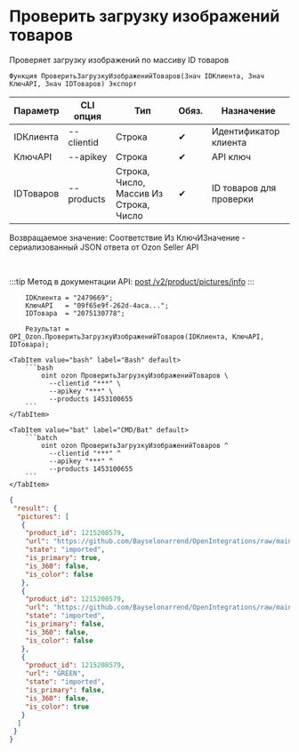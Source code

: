 ﻿---
sidebar_position: 10
description: Проверить загрузку изображений товаров и другие функции для работы с Ozon в Открытом пакете интеграций - бесплатной open-source библиотеке интеграций для 1С:Предприятие 8, OneScript и CLI
keywords: [1C, 1С, 1С:Предприятие, 1С:Предприятие 8.3, API, Интеграция, Сервисы, Обмен, OneScript, CLI, Ozon]
---


# Проверить загрузку изображений товаров
 Проверяет загрузку изображений по массиву ID товаров



`Функция ПроверитьЗагрузкуИзображенийТоваров(Знач IDКлиента, Знач КлючAPI, Знач IDТоваров) Экспорт`

  | Параметр | CLI опция | Тип | Обяз. | Назначение |
  |-|-|-|-|-|
  | IDКлиента | --clientid | Строка | &#x2714; | Идентификатор клиента |
  | КлючAPI | --apikey | Строка | &#x2714; | API ключ |
  | IDТоваров | --products | Строка, Число, Массив Из Строка, Число | &#x2714; | ID товаров для проверки |

  
  Возвращаемое значение:   Соответствие Из КлючИЗначение - сериализованный JSON ответа от Ozon Seller API

<br/>

:::tip
Метод в документации API: [post /v2/product/pictures/info](https://docs.ozon.ru/api/seller/#operation/ProductAPI_ProductInfoPictures)
:::
<br/>



```bsl title="Пример использования для 1С:Предприятие/OneScript"
    IDКлиента = "2479669";
    КлючAPI   = "09f65e9f-262d-4aca...";
    IDТовара  = "2075130778";

    Результат = OPI_Ozon.ПроверитьЗагрузкуИзображенийТоваров(IDКлиента, КлючAPI, IDТовара);
```
    

 <Tabs>
  
    <TabItem value="bash" label="Bash" default>
        ```bash
            oint ozon ПроверитьЗагрузкуИзображенийТоваров \
              --clientid "***" \
              --apikey "***" \
              --products 1453100655
        ```
    </TabItem>
  
    <TabItem value="bat" label="CMD/Bat" default>
        ```batch
            oint ozon ПроверитьЗагрузкуИзображенийТоваров ^
              --clientid "***" ^
              --apikey "***" ^
              --products 1453100655
        ```
    </TabItem>
</Tabs>


```json title="Результат"
{
 "result": {
  "pictures": [
   {
    "product_id": 1215208579,
    "url": "https://github.com/Bayselonarrend/OpenIntegrations/raw/main/service/test_data/picture.jpg",
    "state": "imported",
    "is_primary": true,
    "is_360": false,
    "is_color": false
   },
   {
    "product_id": 1215208579,
    "url": "https://github.com/Bayselonarrend/OpenIntegrations/raw/main/service/test_data/picture2.jpg",
    "state": "imported",
    "is_primary": false,
    "is_360": false,
    "is_color": false
   },
   {
    "product_id": 1215208579,
    "url": "GREEN",
    "state": "imported",
    "is_primary": false,
    "is_360": false,
    "is_color": true
   }
  ]
 }
}
```
